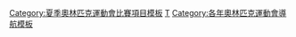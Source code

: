 {{Navbox
|name = 1992年夏季奥林匹克运动会比赛项目
|title = [[1992年夏季奥林匹克运动会]]比赛项目
|listclass = hlist
|titlestyle = background:#BFD7FF;
|list1 =
* [[1992年夏季奥林匹克运动会射箭比赛|射箭]]
* [[1992年夏季奥林匹克运动会田径比赛|田径]]
* [[1992年夏季奥林匹克运动会羽毛球比赛|羽毛球]]
* [[1992年夏季奧林匹克運動會棒球比賽|棒球]]
* [[1992年夏季奥林匹克运动会篮球比赛|篮球]]
* ''[[Basque pelota at the 1992 Summer Olympics|Basque pelota]]（表演）''
* [[1992年夏季奥林匹克运动会拳击比赛|拳击]]
* [[1992年夏季奥林匹克运动会皮划艇比赛|皮划艇]]
* [[1992年夏季奥林匹克运动会自行车比赛|自行车]]
* [[1992年夏季奧林匹克運動會跳水比賽|跳水]]
* [[1992年夏季奥林匹克运动会马术比赛|马术]]
* [[1992年夏季奥林匹克运动会击剑比赛|击剑]]
* [[1992年夏季奥林匹克运动会曲棍球比赛|曲棍球]]
* [[1992年夏季奥林匹克运动会足球比赛|足球]]
* [[1992年夏季奥林匹克运动会体操比赛|体操]]
* [[1992年夏季奧林匹克運動會手球比賽|手球]]
* [[1992年夏季奥林匹克运动会柔道比赛|柔道]]
* [[1992年夏季奥林匹克运动会现代五项比赛|现代五项]]
* ''[[1992年夏季奥林匹克运动会Roller比赛|Roller hockey]]（表演）''
* [[1992年夏季奥林匹克运动会划船比赛|划船]]
* [[1992年夏季奥林匹克运动会帆船比赛|帆船]]
* [[1992年夏季奥林匹克运动会射击比赛|射击]]
* [[1992年夏季奧林匹克運動會游泳比賽|游泳]]
* [[1992年夏季奥林匹克运动会花样游泳比赛|花样游泳]]
* [[1992年夏季奥林匹克运动会乒乓球比赛|乒乓球]]
* ''[[1992年夏季奥林匹克运动会跆拳道比赛|跆拳道]]（表演）''
* [[1992年夏季奥林匹克运动会网球比赛|网球]]
* [[1992年夏季奧林匹克運動會排球比賽|排球]]
* [[1992年夏季奧林匹克運動會水球比賽|水球]]
* [[1992年夏季奥林匹克运动会举重比赛|举重]]
* [[1992年夏季奥林匹克运动会摔跤比赛|摔跤]]
}}<noinclude>
[[Category:夏季奧林匹克運動會比賽項目模板]]
[[Category:1992年夏季奧林匹克運動會比賽項目|T]]
[[Category:各年奧林匹克運動會導航模板]]
</noinclude>